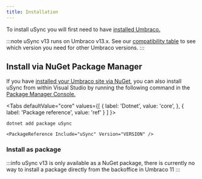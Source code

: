 ```yaml
---
title: Installation
---
```


To install uSync you will first need to have [installed Umbraco.](https://docs.umbraco.com/umbraco-cms/fundamentals/setup/install)

:::note
uSync v13 runs on Umbraco v13.x. See our [compatibility table](versions) to see which version you need for other Umbraco versions. 
:::


## Install via NuGet Package Manager 
If you have [installed your Umbraco site via NuGet](https://our.umbraco.com/documentation/Fundamentals/Setup/Install/install-umbraco-with-nuget), you can also install uSync from within Visual Studio by running the following command in the [Package Manager Console.](https://docs.microsoft.com/en-us/nuget/consume-packages/install-use-packages-powershell)



<Tabs
  defaultValue="core"
  values={[
    { label: 'Dotnet', value: 'core', },
    { label: 'Package reference', value: 'ref' }
  ]
}>

<TabItem value="core">

```cli
dotnet add package uSync
```

</TabItem>
<TabItem value="ref">

```cli
<PackageReference Include="uSync" Version="VERSION" />
```

</TabItem>
</Tabs>

### Install as package
:::info
uSync v13 is only available as a NuGet package, there is currently no way to install a package directly from the backoffice in Umbraco 11 
:::
